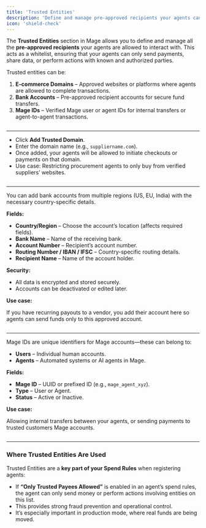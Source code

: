 ```yaml
---
title: 'Trusted Entities'
description: 'Define and manage pre-approved recipients your agents can interact with.'
icon: 'shield-check'
---
```


The **Trusted Entities** section in Mage allows you to define and manage all the **pre-approved recipients** your agents are allowed to interact with. This acts as a whitelist, ensuring that your agents can only send payments, share data, or perform actions with known and authorized parties.

Trusted entities can be:

1. **E-commerce Domains** – Approved websites or platforms where agents are allowed to complete transactions.
2. **Bank Accounts** – Pre-approved recipient accounts for secure fund transfers.
3. **Mage IDs** – Verified Mage user or agent IDs for internal transfers or agent-to-agent transactions.

<Frame>
<img src="/images/trusted-entities.png" alt="" />
</Frame>

---

<Steps>
<Step title="1. Adding E-commerce Domains">

- Click **Add Trusted Domain**.
- Enter the domain name (e.g., `suppliername.com`).
- Once added, your agents will be allowed to initiate checkouts or payments on that domain.
- Use case: Restricting procurement agents to only buy from verified suppliers’ websites.
    
<Frame>
<img src="/images/add-domain.png" alt="" />
</Frame>

---

</Step>

<Step title="2. Adding Bank Accounts">

You can add bank accounts from multiple regions (US, EU, India) with the necessary country-specific details.

**Fields:**

- **Country/Region** – Choose the account’s location (affects required fields).
- **Bank Name** – Name of the receiving bank.
- **Account Number** – Recipient’s account number.
- **Routing Number / IBAN / IFSC** – Country-specific routing details.
- **Recipient Name** – Name of the account holder.

**Security:**

- All data is encrypted and stored securely.
- Accounts can be deactivated or edited later.

**Use case:**

If you have recurring payouts to a vendor, you add their account here so agents can send funds only to this approved account.

<Frame>
<img src="/images/add-bankacc.png" alt="" />
</Frame>

---

</Step>

<Step title="3. Adding Mage IDs">

Mage IDs are unique identifiers for Mage accounts—these can belong to:

- **Users** – Individual human accounts.
- **Agents** – Automated systems or AI agents in Mage.

**Fields:**

- **Mage ID** – UUID or prefixed ID (e.g., `mage_agent_xyz`).
- **Type** – User or Agent.
- **Status** – Active or Inactive.

**Use case:**

Allowing internal transfers between your agents, or sending payments to trusted customers Mage accounts.

<Frame>
<img src="/images/add-mageid.png" alt="" />
</Frame>

---

</Step>
</Steps>

### Where Trusted Entities Are Used

Trusted Entities are a **key part of your Spend Rules** when registering agents:

- If **“Only Trusted Payees Allowed”** is enabled in an agent’s spend rules, the agent can only send money or perform actions involving entities on this list.
- This provides strong fraud prevention and operational control.
- It’s especially important in production mode, where real funds are being moved.

